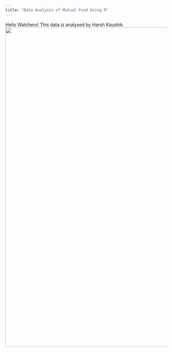 ---
title: "Data Analysis of Mutual Fund Using R"
---

Hello Watchers! This data is analysed by Harsh Kaushik.  
![](Growth_Mutual.jpg){width=1000}
